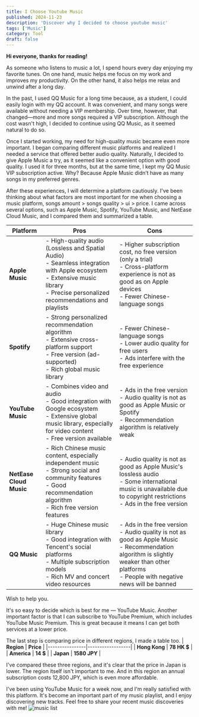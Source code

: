```yaml
---
title: I Choose Youtube Music
published: 2024-11-23
description: 'Discover why I decided to choose youtube music'
tags: ['Music']
category: Tool
draft: false
---
```


**Hi everyone, thanks for reading!**

As someone who listens to music a lot, I spend hours every day enjoying my favorite tunes. On one hand, music helps me focus on my work and improves my productivity. On the other hand, it also helps me relax and unwind after a long day.

In the past, I used QQ Music for a long time because, as a student, I could easily login with my QQ account. It was convenient, and many songs were available without needing a VIP membership. Over time, however, that changed—more and more songs required a VIP subscription. Although the cost wasn't high, I decided to continue using QQ Music, as it seemed natural to do so.

Once I started working, my need for high-quality music became even more important. I began comparing different music platforms and realized I needed a service that offered better audio quality. Naturally, I decided to give Apple Music a try, as it seemed like a convenient option with good quality. I used it for three months, but at the same time, I kept my QQ Music VIP subscription active. Why? Because Apple Music didn’t have as many songs in my preferred genres.

After these experiences, I will determine a platform cautiously. I've been thinking about what factors are most important for me when choosing a music platform, songs amount > songs quality > ui > price. I came across several options, such as Apple Music, Spotify, YouTube Music, and NetEase Cloud Music, and I compared them and summarized a table.

| **Platform**               | **Pros**                                                                                      | **Cons**                                                                                     |
|----------------------------|----------------------------------------------------------------------------------------------|---------------------------------------------------------------------------------------------|
| **Apple Music**             | - High-quality audio (Lossless and Spatial Audio) <br />- Seamless integration with Apple ecosystem <br />- Extensive music library <br />- Precise personalized recommendations and playlists | - Higher subscription cost, no free version (only a trial) <br />- Cross-platform experience is not as good as on Apple devices <br />- Fewer Chinese-language songs |
| **Spotify**                 | - Strong personalized recommendation algorithm <br />- Extensive cross-platform support <br />- Free version (ad-supported) <br />- Rich global music library          | - Fewer Chinese-language songs <br />- Lower audio quality for free users <br />- Ads interfere with the free experience                              |
| **YouTube Music**           | - Combines video and audio <br />- Good integration with Google ecosystem <br />- Extensive global music library, especially for video content <br />- Free version available | - Ads in the free version <br />- Audio quality is not as good as Apple Music or Spotify <br />- Recommendation algorithm is relatively weak                |
| **NetEase Cloud Music**     | - Rich Chinese music content, especially independent music <br />- Strong social and community features <br />- Good recommendation algorithm <br />- Rich free version features | - Audio quality is not as good as Apple Music's lossless audio <br />- Some international music is unavailable due to copyright restrictions <br />- Ads in the free version        |
| **QQ Music**                | - Huge Chinese music library <br />- Good integration with Tencent's social platforms <br />- Multiple subscription models <br />- Rich MV and concert video resources | - Ads in the free version <br />- Audio quality is not as good as Apple Music <br />- Recommendation algorithm is slightly weaker than other platforms <br/>- People with negative news will be banned                       |

Wish to help you.

It's so easy to decide which is best for me — YouTube Music. Another important factor is that I can subscribe to YouTube Premium, which includes YouTube Music Premium. This is great because it means I can get both services at a lower price.

The last step is comparing price in different regions, I made a table too.
| **Region**     | **Price**        |
|----------------|------------------|
| **Hong Kong**  | **78 HK $**      |
| **America**    | **14 $**         |
| **Japan**      | **1580 JPY**      |

I've compared these three regions, and it's clear that the price in Japan is lower. The region itself isn't important to me. And in this region an annual subscription costs 12,800 JPY, which is even more affordable.

I've been using YouTube Music for a week now, and I'm really satisfied with this platform. It's become an important part of my music playlist, and I enjoy discovering new tracks. Feel free to share your recent music discoveries with me!
<Image src={list} quality="high" alt="music list" />